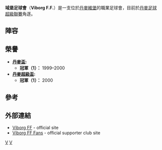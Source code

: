 {{Infobox football club
| clubname   = 域堡
| image      = 
| fullname   = Viborg Fodsports Forening
| nickname   = ''De Grønne''<br> (The Green Ones),<br> ''Den Gamle Hovedstad''<br> (The Old Capital)
| founded    = {{Start date and age|1896}}
| ground     = [[維堡_(丹麥)|維堡]] Energi Viborg Arena[[維堡球場|維堡球場]]
| capacity   = 9,566
| chrtitle   = Managing Director
| chairman   = [[Morten_Jensen_(football)|Morten Jensen]]
| mgrtitle   = 主教練
| manager    = [[Johnny_Mølby|Johnny Mølby]]
| league     = [[丹麥足球超級聯賽|丹麥足球超級聯賽]]
| season     = 2021–22
| position   = 丹超，第 7 位
| pattern_la1=|pattern_b1=_vff1112h|pattern_ra1=
| leftarm1=267f87|body1=267f87|rightarm1=267f87|shorts1=FFFFFF|socks1=FFFFFF
| pattern_la2=|pattern_b2=|pattern_ra2=
| leftarm2=FF7F00|body2=FF7F00|rightarm2=FF7F00|shorts2=000000|socks2=000000
}}

'''域堡足球會'''（'''Viborg F.F.'''）是一支位於[[丹麥|丹麥]][[維堡|維堡]]的職業足球會，目前於[[丹麥足球超級聯賽|丹麥足球超級聯賽]]角逐。

== 陣容 ==
{{Updated|2016年2月28日}}
{{fs start}}
{{fs player | no=  1 | nat= DNK | pos=GK | name= [[Peter_Friis_Jensen|Peter Friis Jensen]] }}
{{fs player | no=  2 | nat= DNK | pos=DF | name= [[Jonas_Thorsen|Jonas Thorsen]] }}      
{{fs player | no=  4 | nat= DNK | pos=DF | name= [[Jacob_Egeris|Jacob Egeris]] }}
{{fs player | no=  5 | nat= DNK | pos=DF | name= [[Mikkel_Rask|Mikkel Rask]] }}
{{fs player | no=  6 | nat= DNK | pos=DF | name= [[Christopher_Poulsen|Christopher Poulsen]] }}
{{fs player | no=  7 | nat= DNK | pos=MF | name= [[Mathias_Wichmann|Mathias Wichmann]] }}
{{fs player | no=  8 | nat= USA | pos=MF | name= [[George_Fochive|George Fochive]] }}
{{fs player | no=  9 | nat= CRO | pos=FW | name= [[Ante_Rukavina|Ante Rukavina]] | other = <small>由[[薩格勒布戴拿模足球會|薩格勒布戴拿模]]外借}}
{{fs player | no= 10 | nat= DNK | pos=FW | name= [[Jeppe_Curth|Jeppe Curth]] }}
{{fs player | no= 11 | nat= DNK | pos=MF | name= [[Jonas_Kamper|Jonas Kamper]] }}
{{fs player | no= 12 | nat= DNK | pos=MF | name= [[Lukas_Lerager|Lukas Lerager]] }}
{{fs player | no= 13 | nat= DNK | pos=MF | name= [[Jeppe_Grønning|Jeppe Grønning]] }}
{{fs mid}}
{{fs player | no= 15 | nat= DNK | pos=DF | name= [[Kristoffer_Pallesen|Kristoffer Pallesen]] }}
{{fs player | no= 19 | nat= DNK | pos=MF | name= [[Jeff_Mensah|Jeff Mensah]] }}
{{fs player | no= 20 | nat= DNK | pos=DF | name= [[Søren_Reese|Søren Reese]] }}
{{fs player | no= 21 | nat= DNK | pos=MF | name= [[Osama_Akharraz|Osama Akharraz]] }}
{{fs player | no= 25 | nat= DNK | pos=DF | name= [[Søren_Frederiksen_(footballer_born_1989)|Søren Frederiksen]] }}
{{fs player | no= 26 | nat= NED | pos=DF | name= [[Jeroen_Veldmate|Jeroen Veldmate]] }}
{{fs player | no= 27 | nat= DNK | pos=MF | name= [[Sebastian_Andersen|Sebastian Andersen]] }}
{{fs player | no= 28 | nat= CIV | pos=FW | name= [[Serge_Déblé|Serge Déblé]] }}
{{fs player | no= 29 | nat= DNK | pos=FW | name= [[Mikkel_Vestergaard|Mikkel Vestergaard]] }}
{{fs player | no= 33 | nat= DNK | pos=GK | name= Sebastian John }}
{{fs player | no= 34 | nat= DNK | pos=MF | name= [[Sebastian_Denius|Sebastian Denius]] }} <!-- http://danskfodbold.com/kamp.php?ID=55172 -->
{{fs end}}

== 榮譽 ==
* '''[[丹麥盃|丹麥盃]]:'''
** '''冠軍（1）：''' 1999–2000
* '''[[丹麥超級盃|丹麥超級盃]]:'''
** '''冠軍（1）：''' 2000

== 參考 ==
{{Reflist}}

== 外部連結 ==
* [http://www.vff.dk/ Viborg FF] {{Wayback|url=http://www.vff.dk/ |date=20071123211840 }} - official site
* [http://www.thegreenpride.dk/ Viborg FF Fans] {{Wayback|url=http://www.thegreenpride.dk/ |date=20201127033734 }} - official supporter club site

[[Category:1896年建立的足球俱樂部|V]]
[[Category:丹麥足球俱樂部|V]]